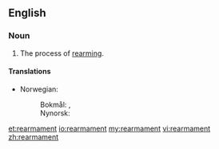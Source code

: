 ==English==

===Noun===
{{en-noun|-}}

# The process of [[rearm]]ing.

====Translations====
{{trans-top|the process of rearming}}
* Norwegian:
*: Bokmål: {{t-|no|gjenopprustning|c}}, {{t-|no|gjenopprusting|c}}
*: Nynorsk: {{t-|nn|gjenopprusting|f|xs=Norwegian Nynorsk}}
{{trans-mid}}
{{trans-bottom}}

[[et:rearmament]]
[[io:rearmament]]
[[my:rearmament]]
[[vi:rearmament]]
[[zh:rearmament]]